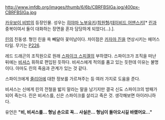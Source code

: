 http://www.imfdb.org/images/thumb/6/6b/CBRFBSIGa.jpg/400px-CBRFBSIGa.jpg

[[카우보이 비밥]]의 등장인물. 성우는 [[히야마 노부유키]]/[[최원형]]/[[데릭 스티븐 프린스|데이비드 어맨스키]][* [[린(카우보이 비밥)|린]]과 중복이여서 둘이 대화하는 장면을 혼자 담당하게 되었다(...).].

[[린(카우보이 비밥)|린]]의 친동생. 형인 린을 쏙 빼닮아 꽃미남이다. 차이점은 [[카자마 진]]을 연상시키는 헤어스타일. 무기는 [[P226]].

레드 드래곤의 조직원으로 원래 [[스파이크 스피겔]]의 부하였다. 스파이크가 조직을 떠난 뒤에는 [[비셔스]] 휘하로 편입된 듯하다. 비셔스에게 적의를 품고 있는 듯한데 이유는 불명이다. 아마도 린의 죽음과 관계가 있는 것 같다.

스파이크에게 [[줄리아(카우보이 비밥)|줄리아]]에 대한 정보를 가르쳐주는 등 여러 가지로 도움을 준다.

비셔스는 신에게 린의 전철을 밟지 말라는 말을 남기지만 결국 신도 스파이크의 방패가 되어 죽는다. 린은 비셔스를, 신은 스파이크를 살리고 죽은 것. 생각해보면 아이러니하다.

유언은 '''"비, 비셔스를… 형님 손으로 꼭… 사실은… 형님이 돌아오시길 바랬어요…"'''
